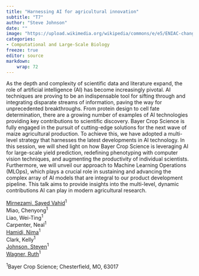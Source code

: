 ```yaml
---
title: "Harnessing AI for agricultural innovation"
subtitle: "T7"
author: "Steve Johnson"
date: ""
image: "https://upload.wikimedia.org/wikipedia/commons/e/e5/ENIAC-changing_a_tube.jpg"
categories: 
- Computational and Large-Scale Biology
freeze: true
editor: source
markdown: 
    wrap: 72
---
```


As the depth and complexity of scientific data and literature expand, the role of artificial intelligence (AI) has become increasingly pivotal. AI techniques are proving to be an indispensable tool for sifting through and integrating disparate streams of information, paving the way for unprecedented breakthroughs. From protein design to cell fate determination, there are a growing number of examples of AI technologies providing key contributions to scientific discovery. Bayer Crop Science is fully engaged in the pursuit of cutting-edge solutions for the next wave of maize agricultural production. To achieve this, we have adopted a multi-level strategy that harnesses the latest developments in AI technology. In this session, we will shed light on how Bayer Crop Science is leveraging AI for large-scale yield prediction, redefining phenotyping with computer vision techniques, and augmenting the productivity of individual scientists. Furthermore, we will unveil our approach to Machine Learning Operations (MLOps), which plays a crucial role in sustaining and advancing the complex array of AI models that are integral to our product development pipeline. This talk aims to provide insights into the multi-level, dynamic contributions AI can play in modern agricultural research.

<a href='mailto:seyedvahid.mirnezami@bayer.com'>Mirnezami, Sayed Vahid</a><sup>1</sup><br>Miao, Chenyong<sup>1</sup><br>Liao, Wei-Ting<sup>1</sup><br>Carpenter, Neal<sup>1</sup><br><a href='mailto:nima.hamidighalehjegh@bayer.com'>Hamidi, Nima</a><sup>1</sup><br>Clark, Kelly<sup>1</sup><br><a href='mailto:steven.johnson1@bayer.com'>Johnson, Steven</a><sup>1</sup><br><a href='mailto:ruth.wagner@bayer.com'>Wagner, Ruth</a><sup>1</sup><br>

<sup>1</sup>Bayer Crop Science; Chesterfield, MO, 63017<br>